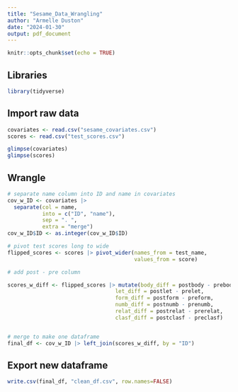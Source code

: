---
title: "Sesame_Data_Wrangling"
author: "Armelle Duston"
date: "2024-01-30"
output: pdf_document
---

```{r setup, include=FALSE}
knitr::opts_chunk$set(echo = TRUE)
```

## Libraries
```{r}
library(tidyverse)
```


## Import raw data
```{r}
covariates <- read.csv("sesame_covariates.csv")
scores <- read.csv("test_scores.csv")

glimpse(covariates)
glimpse(scores)
```

## Wrangle
```{r}

# separate name column into ID and name in covariates
cov_w_ID <- covariates |> 
  separate(col = name,
           into = c("ID", "name"),
           sep = ". ",
           extra = "merge") 
cov_w_ID$ID <- as.integer(cov_w_ID$ID)

# pivot test scores long to wide
flipped_scores <- scores |> pivot_wider(names_from = test_name,
                                        values_from = score)

# add post - pre column

scores_w_diff <- flipped_scores |> mutate(body_diff = postbody - prebody,
                                  let_diff = postlet - prelet,
                                  form_diff = postform - preform,
                                  numb_diff = postnumb - prenumb,
                                  relat_diff = postrelat - prerelat,
                                  clasf_diff = postclasf - preclasf)


# merge to make one dataframe
final_df <- cov_w_ID |> left_join(scores_w_diff, by = "ID")

```

## Export new dataframe
```{r}
write.csv(final_df, "clean_df.csv", row.names=FALSE)

```

